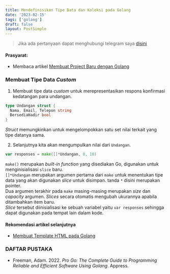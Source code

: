 ```yaml
---
title: Mendefinisikan Tipe Data dan Koleksi pada Golang
date: '2023-02-15'
tags: ['golang']
draft: false
layout: PostSimple
---
```


> Jika ada pertanyaan dapat menghubungi telegram saya [disini](https://t.me/adiprastiyo28)

#### Prasyarat:

- Membaca artikel [Membuat Project Baru dengan Golang](membuat-project-baru-dengan-golang)

### Membuat Tipe Data _Custom_

1. Membuat tipe data _custom_ untuk merepresentasikan respons konfirmasi kedatangan para undangan.

```go
type Undangan struct {
  Nama, Email, Telepon string
  BersediaHadir bool
}
```

_Struct_ memungkinkan untuk mengelompokkan satu set nilai terkait yang tipe datanya sama.

2. Selanjutnya kita akan mengumpulkan nilai dari `Undangan`.

```go
var responses = make([]*Undangan, 0, 10)
```

`make()` merupakan _built-in function_ yang disediakan Go, digunakan untuk menginisialisasi `slice` baru.  
`[]*Undangan` merupakan argumen pertama dari `make` untuk menentukan tipe data yang akan digunakan _slice_ untuk disimpan. tanda `*` disini merupakan pointer.  
Dua argumen terakhir pada `make` masing-masing merupakan _size_ dan _capacity_ argumen. _Slices_ secara otomatis mengubah ukurannya apabila ditambahkan item baru.  
_Slice_ tersebut diinisialisasi ke sebuah variabel yaitu `var responses` sehingga dapat digunakan pada tempat lain dalam kode.

#### Rekomendasi artikel selanjutnya

- [Membuat Template HTML pada Golang](membuat-template-html-pada-golang)

### DAFTAR PUSTAKA

- Freeman, Adam. 2022. _Pro Go: The Complete Guide to Programming Reliable and Efficient Software Using Golang_. Appress.
